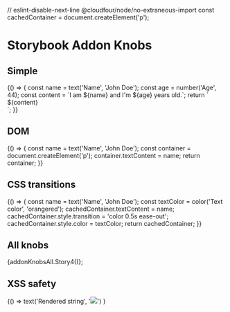 // eslint-disable-next-line @cloudfour/node/no-extraneous-import
const cachedContainer = document.createElement('p');

# Storybook Addon Knobs

<Meta title="Examples/Addons/Knobs" decorators={[withKnobs]} />

## Simple

<Preview>
  <Story name="Simple" height="100px">
    {() => {
      const name = text('Name', 'John Doe');
      const age = number('Age', 44);
      const content = `I am ${name} and I'm ${age} years old.`;
      return `<div>${content}</div>`;
    }}
  </Story>
</Preview>

## DOM

<Preview>
  <Story name="DOM" height="100px">
    {() => {
      const name = text('Name', 'John Doe');
      const container = document.createElement('p');
      container.textContent = name;
      return container;
    }}
  </Story>
</Preview>

## CSS transitions

<Preview>
  <Story name="CSS transitions" height="100px">
    {() => {
      const name = text('Name', 'John Doe');
      const textColor = color('Text color', 'orangered');
      cachedContainer.textContent = name;
      cachedContainer.style.transition = 'color 0.5s ease-out';
      cachedContainer.style.color = textColor;
      return cachedContainer;
    }}
  </Story>
</Preview>

## All knobs

<Preview>
  <Story name="All knobs">{addonKnobsAll.Story4()};</Story>
</Preview>

## XSS safety

<Preview>
  <Story name="XSS safety" height="100px">
    {() =>
      text('Rendered string', '<img src=x onerror="alert(\'XSS Attack\')" >')
    }
  </Story>
</Preview>
